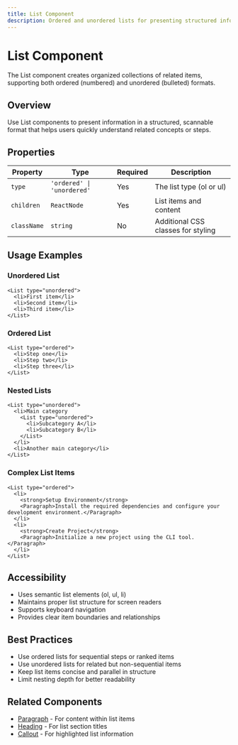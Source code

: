 ```yaml
---
title: List Component
description: Ordered and unordered lists for presenting structured information in documentation
---
```


# List Component

The List component creates organized collections of related items, supporting both ordered (numbered) and unordered (bulleted) formats.

## Overview

Use List components to present information in a structured, scannable format that helps users quickly understand related concepts or steps.

## Properties

| Property | Type | Required | Description |
|----------|------|----------|-------------|
| `type` | `'ordered' \| 'unordered'` | Yes | The list type (ol or ul) |
| `children` | `ReactNode` | Yes | List items and content |
| `className` | `string` | No | Additional CSS classes for styling |

## Usage Examples

### Unordered List

```mdx
<List type="unordered">
  <li>First item</li>
  <li>Second item</li>
  <li>Third item</li>
</List>
```

### Ordered List

```mdx
<List type="ordered">
  <li>Step one</li>
  <li>Step two</li>
  <li>Step three</li>
</List>
```

### Nested Lists

```mdx
<List type="unordered">
  <li>Main category
    <List type="unordered">
      <li>Subcategory A</li>
      <li>Subcategory B</li>
    </List>
  </li>
  <li>Another main category</li>
</List>
```

### Complex List Items

```mdx
<List type="ordered">
  <li>
    <strong>Setup Environment</strong>
    <Paragraph>Install the required dependencies and configure your development environment.</Paragraph>
  </li>
  <li>
    <strong>Create Project</strong>
    <Paragraph>Initialize a new project using the CLI tool.</Paragraph>
  </li>
</List>
```

## Accessibility

- Uses semantic list elements (ol, ul, li)
- Maintains proper list structure for screen readers
- Supports keyboard navigation
- Provides clear item boundaries and relationships

## Best Practices

- Use ordered lists for sequential steps or ranked items
- Use unordered lists for related but non-sequential items
- Keep list items concise and parallel in structure
- Limit nesting depth for better readability

## Related Components

- [Paragraph](/components/paragraph) - For content within list items
- [Heading](/components/heading) - For list section titles
- [Callout](/components/callout) - For highlighted list information
